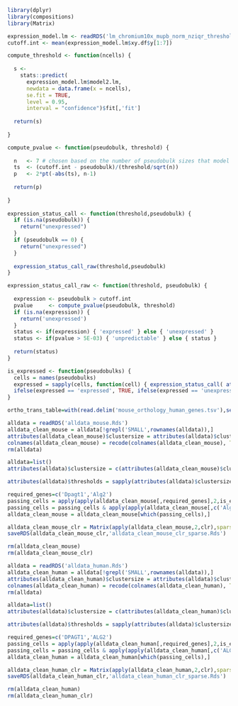 
```r
library(dplyr)
library(compositions)
library(Matrix)
```

```r
expression_model.lm <- readRDS('lm_chromium10x_mupb_norm_nziqr_threshold_cutoff.Rds')
cutoff.int <- mean(expression_model.lm$xy.df$y[1:7]) 

compute_threshold <- function(ncells) {
  
  s <-
    stats::predict(
      expression_model.lm$model2.lm,
      newdata = data.frame(x = ncells),
      se.fit = TRUE,
      level = 0.95,
      interval = "confidence")$fit[,'fit']
  
  return(s)
  
}
```

```r
compute_pvalue <- function(pseudobulk, threshold) {
  
  n   <- 7 # chosen based on the number of pseudobulk sizes that model is fit to
  ts  <- (cutoff.int - pseudobulk)/(threshold/sqrt(n)) 
  p   <- 2*pt(-abs(ts), n-1)
  
  return(p)
  
}
  
expression_status_call <- function(threshold,pseudobulk) {
  if (is.na(pseudobulk)) {
    return("unexpressed")
  }
  if (pseudobulk == 0) {
    return("unexpressed")
  }
  
  expression_status_call_raw(threshold,pseudobulk)
}

expression_status_call_raw <- function(threshold, pseudobulk) {
  
  expression <- pseudobulk > cutoff.int
  pvalue     <- compute_pvalue(pseudobulk, threshold)
  if (is.na(expression)) {
    return('unexpressed')
  }
  status <- if(expression) { 'expressed' } else { 'unexpressed' }
  status <- if(pvalue > 5E-03) { 'unpredictable' } else { status }
  
  return(status)
}

is_expressed <- function(pseudobulks) {
  cells = names(pseudobulks)
  expressed = sapply(cells, function(cell) { expression_status_call( attributes(alldata)$thresholds[cell], pseudobulks[cell] ) })
  ifelse(expressed == 'expressed', TRUE, ifelse(expressed == 'unexpressed',FALSE,NA))
}
```

```r
ortho_trans_table=with(read.delim('mouse_orthology_human_genes.tsv'),setNames(mouse_symbol,human_symbol))
```

```r
alldata = readRDS('alldata_mouse.Rds')
alldata_clean_mouse = alldata[!grepl('SMALL',rownames(alldata)),]
attributes(alldata_clean_mouse)$clustersize = attributes(alldata)$clustersize
colnames(alldata_clean_mouse) = recode(colnames(alldata_clean_mouse), Tmem5='Rxylt1',Tmem246='Pgap4',Kdelc1='Poglut2',Kdelc2='Poglut3')
rm(alldata)
```

```r
alldata=list()
attributes(alldata)$clustersize = c(attributes(alldata_clean_mouse)$clustersize) 
```

```r
attributes(alldata)$thresholds = sapply(attributes(alldata)$clustersize,compute_threshold)
```

```r
required_genes=c('Dpagt1','Alg2')
passing_cells = apply(apply(alldata_clean_mouse[,required_genes],2,is_expressed) ,1,all)
passing_cells = passing_cells & apply(apply(alldata_clean_mouse[,c('Alg13','Alg14')],2,is_expressed),1,any)
alldata_clean_mouse = alldata_clean_mouse[which(passing_cells),]
```

```r
alldata_clean_mouse_clr = Matrix(apply(alldata_clean_mouse,2,clr),sparse = T)
saveRDS(alldata_clean_mouse_clr,'alldata_clean_mouse_clr_sparse.Rds')
```

```r
rm(alldata_clean_mouse)
rm(alldata_clean_mouse_clr)
```

```r
alldata = readRDS('alldata_human.Rds')
alldata_clean_human = alldata[!grepl('SMALL',rownames(alldata)),]
attributes(alldata_clean_human)$clustersize = attributes(alldata)$clustersize
colnames(alldata_clean_human) = recode(colnames(alldata_clean_human), TMEM5='RXYLT1',TMEM246='PGAP4',KDELC1='POGLUT2',KDELC2='POGLUT3')
rm(alldata)
```

```r
alldata=list()
attributes(alldata)$clustersize = c(attributes(alldata_clean_human)$clustersize) 
```

```r
attributes(alldata)$thresholds = sapply(attributes(alldata)$clustersize,compute_threshold)
```

```r
required_genes=c('DPAGT1','ALG2')
passing_cells = apply(apply(alldata_clean_human[,required_genes],2,is_expressed) ,1,all)
passing_cells = passing_cells & apply(apply(alldata_clean_human[,c('ALG13','ALG14')],2,is_expressed),1,any)
alldata_clean_human = alldata_clean_human[which(passing_cells),]
```

```r
alldata_clean_human_clr = Matrix(apply(alldata_clean_human,2,clr),sparse = T)
saveRDS(alldata_clean_human_clr,'alldata_clean_human_clr_sparse.Rds')
```

```r
rm(alldata_clean_human)
rm(alldata_clean_human_clr)
```
